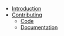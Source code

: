 - [Introduction](/)
- [Contributing](/contributing)
  - [Code](/contributing/code)
  - [Documentation](/contributing/docs)

